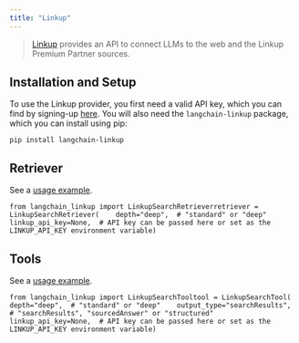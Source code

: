```yaml
---
title: "Linkup"
---
```


> [Linkup](https://www.linkup.so/) provides an API to connect LLMs to the web and the Linkup Premium Partner sources.

## Installation and Setup

To use the Linkup provider, you first need a valid API key, which you can find by signing-up [here](https://app.linkup.so/sign-up). You will also need the `langchain-linkup` package, which you can install using pip:

```
pip install langchain-linkup
```

## Retriever

See a [usage example](/src/oss/integrations/retrievers/linkup_search).

```
from langchain_linkup import LinkupSearchRetrieverretriever = LinkupSearchRetriever(    depth="deep",  # "standard" or "deep"    linkup_api_key=None,  # API key can be passed here or set as the LINKUP_API_KEY environment variable)
```

## Tools

See a [usage example](/src/oss/integrations/tools/linkup_search).

```
from langchain_linkup import LinkupSearchTooltool = LinkupSearchTool(    depth="deep",  # "standard" or "deep"    output_type="searchResults",  # "searchResults", "sourcedAnswer" or "structured"    linkup_api_key=None,  # API key can be passed here or set as the LINKUP_API_KEY environment variable)
```
